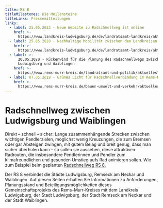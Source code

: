 ```yaml
---
title: RS 8
titleMilestones: Die Meilensteine
titleLinks: Pressemitteilungen
links:
  - label: 25.05.2023 - Neue Website zu Radschnellweg ist online
    href: >-
      https://www.landkreis-ludwigsburg.de/de/landratsamt-landkreis/aktuelles/nachrichten/detail/neue-website-zu-radschnellweg-ist-online/
  - label: 25.05.2020 - Nachhaltige Mobilität zwischen den Landkreisen
    href: >-
      https://www.landkreis-ludwigsburg.de/de/landratsamt-landkreis/aktuelles/pressemitteilungen/detail/nachhaltige-mobilitaet-zwischen-den-landkreisen/
  - label: >-
      20.05.2020 - Rückenwind für die Planung des Radschnellwegs zwischen
      Ludwigsburg und Waiblingen
    href: >-
      https://www.rems-murr-kreis.de/landratsamt-und-politik/aktuelles?tx_hwnews_hwnews%5Baction%5D=show&tx_hwnews_hwnews%5Bcontroller%5D=Newsartikel&tx_hwnews_hwnews%5BnewsartikelId%5D=1321
  - label: 07.05.2019 - Grünes Licht für Radschnellverbindung im Rems-Murr-Kreis
    href: >-
      https://www.rems-murr-kreis.de/bauen-umwelt-und-verkehr/aktuelles/?tx_hwnews_hwnews%5BnewsartikelId%5D=1043&tx_hwnews_hwnews%5BcurrentPage%5D=2&tx_hwnews_hwnews%5Baction%5D=show&tx_hwnews_hwnews%5Bcontroller%5D=Newsartikel
---
```

# Radschnellweg zwischen Ludwigsburg und Waiblingen

Direkt – schnell – sicher: Lange zusammenhängende Strecken zwischen wichtigen Pendlerzielen, möglichst wenig Kreuzungen, die zum Bremsen oder gar Absteigen zwingen, mit gutem Belag und breit genug, dass man sicher überholen kann – so sollen sie aussehen, diese attraktiven Radrouten, die insbesondere Pendlerinnen und Pendler zum klimafreundlichen und gesunden Umstieg aufs Rad animieren sollen. Wie zum Beispiel beim geplanten [Radschnellweg RS 8.](/impressum)

Der RS 8 verbindet die Städte Ludwigsburg, Remseck am Neckar und Waiblingen. Auf diesen Seiten erhalten Sie Informationen zu Anforderungen, Planungsstand und Beteiligungsmöglichkeiten dieses Gemeinschaftsprojekts des Rems-Murr-Kreises mit dem Landkreis Ludwigsburg, der Stadt Ludwigsburg, der Stadt Remseck am Neckar und der Stadt Waiblingen.
